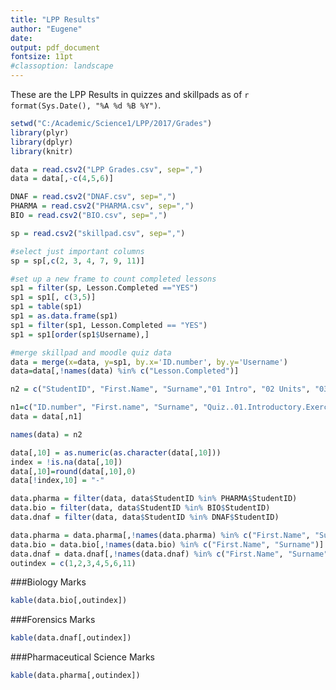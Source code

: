 ---
title: "LPP Results"
author: "Eugene"
date: 
output: pdf_document
fontsize: 11pt
#classoption: landscape
---

These are the LPP Results in quizzes and skillpads as of `r format(Sys.Date(), "%A %d %B %Y")`.

\small

```{r echo=F, message=F, warning=F}
setwd("C:/Academic/Science1/LPP/2017/Grades")
library(plyr)
library(dplyr)
library(knitr)

data = read.csv2("LPP Grades.csv", sep=",")
data = data[,-c(4,5,6)]

DNAF = read.csv2("DNAF.csv", sep=",")
PHARMA = read.csv2("PHARMA.csv", sep=",")
BIO = read.csv2("BIO.csv", sep=",")
```

```{r echo=F, message=F, warning=F}
sp = read.csv2("skillpad.csv", sep=",")

#select just important columns
sp = sp[,c(2, 3, 4, 7, 9, 11)]

#set up a new frame to count completed lessons
sp1 = filter(sp, Lesson.Completed =="YES")
sp1 = sp1[, c(3,5)]
sp1 = table(sp1)
sp1 = as.data.frame(sp1)
sp1 = filter(sp1, Lesson.Completed == "YES")
sp1 = sp1[order(sp1$Username),]

#merge skillpad and moodle quiz data
data = merge(x=data, y=sp1, by.x='ID.number', by.y='Username')
data=data[,!names(data) %in% c("Lesson.Completed")]
```

```{r echo=F, message=F, warning=F}
n2 = c("StudentID", "First.Name", "Surname","01 Intro", "02 Units", "03 MSDS", "04a Moles", "04b CCol", "05 Dil", "06 Conc", "07 Meas.", "Exam1", "Skillpad")

n1=c("ID.number", "First.name", "Surname", "Quiz..01.Introductory.Exercise..Real.", "Quiz..02.Units...Measurement..Real.", "Quiz..03.MSDS.for.Benzoic.Acid..Real.", "Quiz..04a.Moles...Molarity..Real.", "Quiz..04b.Chemcollective.Moles..Real.", "Quiz..05.Dilutions..Real.", "Quiz..06.Concentrations..Real.", "Quiz..07.Measurement..Real.", "Quiz..Exam.1..Real.", "Freq")
data = data[,n1]

names(data) = n2

data[,10] = as.numeric(as.character(data[,10]))
index = !is.na(data[,10])
data[,10]=round(data[,10],0)
data[!index,10] = "-"

data.pharma = filter(data, data$StudentID %in% PHARMA$StudentID)
data.bio = filter(data, data$StudentID %in% BIO$StudentID)
data.dnaf = filter(data, data$StudentID %in% DNAF$StudentID)

data.pharma = data.pharma[,!names(data.pharma) %in% c("First.Name", "Surname")]
data.bio = data.bio[,!names(data.bio) %in% c("First.Name", "Surname")]
data.dnaf = data.dnaf[,!names(data.dnaf) %in% c("First.Name", "Surname")]
outindex = c(1,2,3,4,5,6,11)

```

###Biology Marks

```{r echo=F}
kable(data.bio[,outindex])

```

\newpage

###Forensics Marks

```{r echo=F}
kable(data.dnaf[,outindex])

```

\newpage

###Pharmaceutical Science Marks

```{r echo=F}
kable(data.pharma[,outindex])

```


